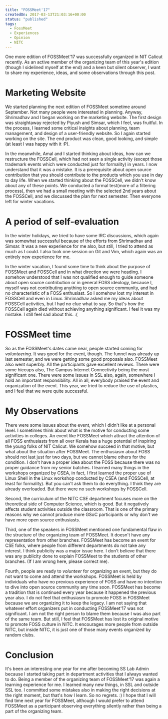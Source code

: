 ```yaml
---
title: "FOSSMeet'17"
createdOn: 2017-03-13T21:03:16+00:00
status: "published"
tags:
  - FossMeet
  - Experiences
  - Opinion
  - NITC
---
```


One more edition of FOSSMeet'17 was successfully organized in NIT Calicut
recently. As an active member of the organizing team of this year's edition
(though I sidelined myself at the end) and a keen but silent observer, I want to
share my experience, ideas, and some observations through this post.

# Marketing Website

We started planning the next edition of FOSSMeet sometime around September. Not
many people were interested in planning. Anyway, Shrimadhav and I began working
on the marketing website. The first design was straightaway rejected by Piyush
and Simsar, which I feel, was fruitful. In the process, I learned some critical
insights about planning, team management, and design of a user-friendly website.
So I again started working on the site. The end product was clean, good looking,
and simple (at least I was happy with it :P).

In the meanwhile, Amal and I started thinking about ideas, how can we
restructure the FOSSCell, which had not seen a single activity (except those
trademark events which were conducted just for formality) in years. I now
understand that it was a mistake. It is a prerequisite about open source
contribution that you should contribute to the products which you use in day to
day life. When we started thinking about the FOSSCell, we didn't know about any
of these points. We conducted a formal test(more of a filtering process), then
we had a small meeting with the selected 2nd years about the FOSSCell, and we
discussed the plan for next semester. Then everyone left for winter vacations.

# A period of self-evaluation

In the winter holidays, we tried to have some IRC discussions, which again was
somewhat successful because of the efforts from Shrimadhav and Simsar. It was a
new experience for me also, but still, I tried to attend as much as I could. I
also took one session on Git and Vim, which again was an entirely new experience
for me.

In the winter vacation, I found some time to think about the purpose of FOSSMeet
and FOSSCell and in what direction we were heading. I somehow understood that I
was not qualified enough to guide someone about open source contribution or in
general FOSS ideology, because I, myself was not contributing anything to open
source community, and had no characteristic of a FOSS enthusiast. So I somehow
lost my interest in FOSSCell and even in Linux. Shrimadhav asked me my ideas
about FOSSCell activities, but I had no clue what to say. So that's how the
FOSSCell again died without achieving anything significant. I feel it was my
mistake. I still feel sad about this. :(

# FOSSMeet time

So as the FOSSMeet's dates came near, people started coming for _volunteering_.
It was good for the event, though. The funnel was already up last semester, and
we were getting some good proposals also. FOSSMeet also went superbly. All the
participants gave excellent reviews. There were some hiccups also, The Campus
Internet Connectivity being the most significant one. There were some issues in
SSL also, again, somewhere I hold an important responsibility. All in all,
everybody praised the event and organization of the event. This year, we tried
to reduce the use of plastics, and I feel that we were quite successful.

# My Observations

There were some issues about the event, which I didn't like at a personal level.
I sometimes think about what is the motive for conducting some activities in
colleges. An event like FOSSMeet which attract the attention of all FOSS
enthusiasts from all over Kerala has a huge potential of inspiring the young
folks of NIT Calicut. We somehow succeed in that motive, but what about the
situation after FOSSMeet. The enthusiasm about FOSS should not last just for two
days, but we cannot blame others for the condition. I don't have a proper idea
about the FOSS because there was no proper guidance from my senior batches. I
learned many things in the workshops organized by CSEA, in fact, I first learned
the proper use of Linux Shell in the Linux workshop conducted by CSEA (and
FOSSCell, at least for formality). But you can't ask them to do everything. I
think they are already overloaded. But there were no such workshops by FOSSCell.

Second, the curriculum of the NITC CSE department focuses more on the
theoretical side of Computer Science, which is good. But it negatively affects
student activities outside the classroom. That is one of the primary reasons why
we cannot produce more GSoC participants or why don't we have more open source
enthusiasts.

Third, one of the speakers in FOSSMeet mentioned one fundamental flaw in the
structure of the organizing team of FOSSMeet. It doesn't have any representation
from other branches. FOSSMeet has become an event for CSE folks, where people
from different departments do not take any interest. I think publicity was a
major issue here. I don't believe that there was any publicity done to explain
FOSSMeet to the students of other branches. (If I am wrong here, please correct
me).

Fourth, people are ready to _volunteer_ for organizing an event, but they do not
want to come and attend the workshops. FOSSMeet is held by individuals who have
no previous experience of FOSS and have no intention to dive into open source
community any time soon. FOSSMeet has become a tradition that is continued every
year because it happened the previous year also. I do not feel that enthusiasm
to promote FOSS in FOSSMeet because we are organizing it to keep the legacy. I
am not saying that whatever effort organizers put in conducting FOSSMeet'17 was
not significant. I am not the right person to blame them because I was also part
of the same team. But still, I feel that FOSSMeet has lost its original motive
to promote FOSS culture in NITC. It encourages more people from outside NITC,
but inside NITC, it is just one of those many events organized by random clubs.

# Conclusion

It's been an interesting one year for me after becoming SS Lab Admin because I
started taking part in department activities that I always wanted to do. Being a
member of the organizing team of FOSSMeet'17 was again a learning experience for
me. I learned many new things, in SSL and outside SSL too. I committed some
mistakes also in making the right decisions at the right moment, but that's how
I learn. So no regrets. :) I hope that I will find time next year for FOSSMeet,
although I would prefer to attend FOSSMeet as a participant observing everything
silently rather than being a part of the organizing team.
